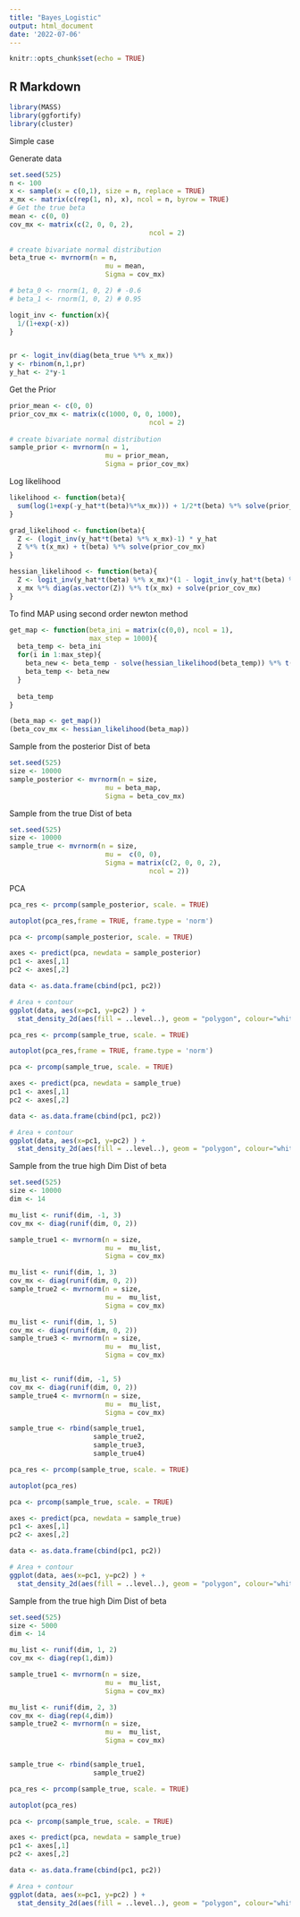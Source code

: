```yaml
---
title: "Bayes_Logistic"
output: html_document
date: '2022-07-06'
---
```


```r
knitr::opts_chunk$set(echo = TRUE)
```

## R Markdown

```r
library(MASS)
library(ggfortify)
library(cluster)
```
Simple case

Generate data
```r
set.seed(525)
n <- 100
x <- sample(x = c(0,1), size = n, replace = TRUE)
x_mx <- matrix(c(rep(1, n), x), ncol = n, byrow = TRUE)
# Get the true beta
mean <- c(0, 0)                                   
cov_mx <- matrix(c(2, 0, 0, 2),
                                   ncol = 2)
  
# create bivariate normal distribution
beta_true <- mvrnorm(n = n,
                        mu = mean, 
                        Sigma = cov_mx)

# beta_0 <- rnorm(1, 0, 2) # -0.6
# beta_1 <- rnorm(1, 0, 2) # 0.95

logit_inv <- function(x){
  1/(1+exp(-x))
}


pr <- logit_inv(diag(beta_true %*% x_mx))
y <- rbinom(n,1,pr)
y_hat <- 2*y-1

```

Get the Prior
```r
prior_mean <- c(0, 0)                                   
prior_cov_mx <- matrix(c(1000, 0, 0, 1000),
                                   ncol = 2)
  
# create bivariate normal distribution
sample_prior <- mvrnorm(n = 1,
                        mu = prior_mean, 
                        Sigma = prior_cov_mx)

```

Log likelihood
```r
likelihood <- function(beta){
  sum(log(1+exp(-y_hat*t(beta)%*%x_mx))) + 1/2*t(beta) %*% solve(prior_cov_mx) %*% beta
}

grad_likelihood <- function(beta){
  Z <- (logit_inv(y_hat*t(beta) %*% x_mx)-1) * y_hat 
  Z %*% t(x_mx) + t(beta) %*% solve(prior_cov_mx) 
}

hessian_likelihood <- function(beta){
  Z <- logit_inv(y_hat*t(beta) %*% x_mx)*(1 - logit_inv(y_hat*t(beta) %*% x_mx))
  x_mx %*% diag(as.vector(Z)) %*% t(x_mx) + solve(prior_cov_mx) 
}
```

To find MAP using second order newton method
```r
get_map <- function(beta_ini = matrix(c(0,0), ncol = 1),
                    max_step = 1000){
  beta_temp <- beta_ini
  for(i in 1:max_step){
    beta_new <- beta_temp - solve(hessian_likelihood(beta_temp)) %*% t(grad_likelihood(beta_temp))
    beta_temp <- beta_new
  }
  
  beta_temp
}
```

```r
(beta_map <- get_map())
(beta_cov_mx <- hessian_likelihood(beta_map))
```
Sample from the posterior Dist of beta
```r
set.seed(525)
size <- 10000
sample_posterior <- mvrnorm(n = size,
                        mu = beta_map, 
                        Sigma = beta_cov_mx)

```
Sample from the true Dist of beta
```r
set.seed(525)
size <- 10000
sample_true <- mvrnorm(n = size,
                        mu =  c(0, 0), 
                        Sigma = matrix(c(2, 0, 0, 2),
                                   ncol = 2))
```


PCA
```r
pca_res <- prcomp(sample_posterior, scale. = TRUE)

autoplot(pca_res,frame = TRUE, frame.type = 'norm')
```
```r
pca <- prcomp(sample_posterior, scale. = TRUE)

axes <- predict(pca, newdata = sample_posterior)
pc1 <- axes[,1]
pc2 <- axes[,2]

data <- as.data.frame(cbind(pc1, pc2))

# Area + contour
ggplot(data, aes(x=pc1, y=pc2) ) +
  stat_density_2d(aes(fill = ..level..), geom = "polygon", colour="white")

```

```r
pca_res <- prcomp(sample_true, scale. = TRUE)

autoplot(pca_res,frame = TRUE, frame.type = 'norm')
```
```r
pca <- prcomp(sample_true, scale. = TRUE)

axes <- predict(pca, newdata = sample_true)
pc1 <- axes[,1]
pc2 <- axes[,2]

data <- as.data.frame(cbind(pc1, pc2))

# Area + contour
ggplot(data, aes(x=pc1, y=pc2) ) +
  stat_density_2d(aes(fill = ..level..), geom = "polygon", colour="white")

```

Sample from the true high Dim Dist of beta
```r
set.seed(525)
size <- 10000
dim <- 14

mu_list <- runif(dim, -1, 3)
cov_mx <- diag(runif(dim, 0, 2))

sample_true1 <- mvrnorm(n = size,
                        mu =  mu_list, 
                        Sigma = cov_mx)

mu_list <- runif(dim, 1, 3)
cov_mx <- diag(runif(dim, 0, 2))
sample_true2 <- mvrnorm(n = size,
                        mu =  mu_list, 
                        Sigma = cov_mx)

mu_list <- runif(dim, 1, 5)
cov_mx <- diag(runif(dim, 0, 2))
sample_true3 <- mvrnorm(n = size,
                        mu =  mu_list, 
                        Sigma = cov_mx)


mu_list <- runif(dim, -1, 5)
cov_mx <- diag(runif(dim, 0, 2))
sample_true4 <- mvrnorm(n = size,
                        mu =  mu_list, 
                        Sigma = cov_mx)

sample_true <- rbind(sample_true1,
                     sample_true2,
                     sample_true3,
                     sample_true4)
```

```r
pca_res <- prcomp(sample_true, scale. = TRUE)

autoplot(pca_res)
```


```r
pca <- prcomp(sample_true, scale. = TRUE)

axes <- predict(pca, newdata = sample_true)
pc1 <- axes[,1]
pc2 <- axes[,2]

data <- as.data.frame(cbind(pc1, pc2))

# Area + contour
ggplot(data, aes(x=pc1, y=pc2) ) +
  stat_density_2d(aes(fill = ..level..), geom = "polygon", colour="white")

```

Sample from the true high Dim Dist of beta
```r
set.seed(525)
size <- 5000
dim <- 14

mu_list <- runif(dim, 1, 2)
cov_mx <- diag(rep(1,dim))

sample_true1 <- mvrnorm(n = size,
                        mu =  mu_list, 
                        Sigma = cov_mx)

mu_list <- runif(dim, 2, 3)
cov_mx <- diag(rep(4,dim))
sample_true2 <- mvrnorm(n = size,
                        mu =  mu_list, 
                        Sigma = cov_mx)


sample_true <- rbind(sample_true1,
                     sample_true2)
```

```r
pca_res <- prcomp(sample_true, scale. = TRUE)

autoplot(pca_res)
```


```r
pca <- prcomp(sample_true, scale. = TRUE)

axes <- predict(pca, newdata = sample_true)
pc1 <- axes[,1]
pc2 <- axes[,2]

data <- as.data.frame(cbind(pc1, pc2))

# Area + contour
ggplot(data, aes(x=pc1, y=pc2) ) +
  stat_density_2d(aes(fill = ..level..), geom = "polygon", colour="white")

```


